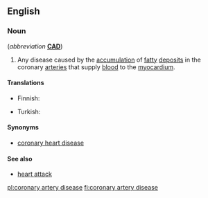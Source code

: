 ==English==
{{wikipedia}}

===Noun===
{{en-noun|head=[[coronary]] [[artery]] [[disease]]|-}} (''abbreviation'' '''[[CAD]]''')

# {{lb|en|disease|cardiology}} Any disease caused by the [[accumulation]] of [[fatty]] [[deposit]]s in the coronary [[arteries]] that supply [[blood]] to the [[myocardium]].

====Translations====
{{trans-top|disease of the heart}}
* Finnish: {{t+|fi|sepelvaltimotauti}}
{{trans-mid}}
* Turkish: {{t|tr|koroner arter hastalığı}}
{{trans-bottom}}

====Synonyms====
* [[coronary heart disease]]

====See also====
* [[heart attack]]

[[pl:coronary artery disease]]
[[fi:coronary artery disease]]